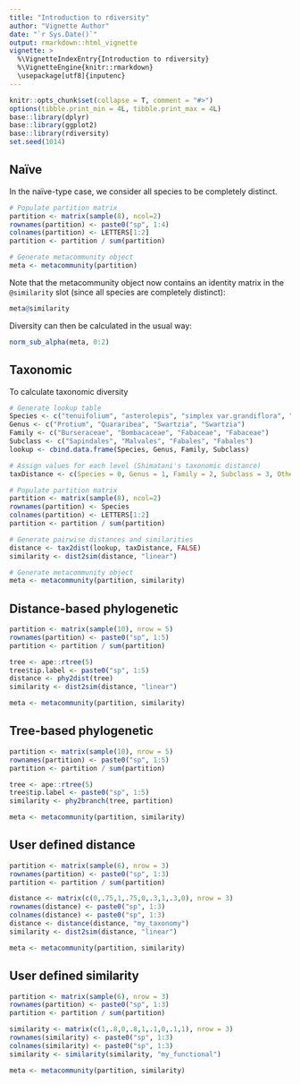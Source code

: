 ```yaml
---
title: "Introduction to rdiversity"
author: "Vignette Author"
date: "`r Sys.Date()`"
output: rmarkdown::html_vignette
vignette: >
  %\VignetteIndexEntry{Introduction to rdiversity}
  %\VignetteEngine{knitr::rmarkdown}
  \usepackage[utf8]{inputenc}
---
```


```r
knitr::opts_chunk$set(collapse = T, comment = "#>")
options(tibble.print_min = 4L, tibble.print_max = 4L)
base::library(dplyr)
base::library(ggplot2)
base::library(rdiversity)
set.seed(1014)
```


## Na&iuml;ve
In the na&iuml;ve-type case, we consider all species to be completely distinct. 
```r
# Populate partition matrix
partition <- matrix(sample(8), ncol=2)
rownames(partition) <- paste0("sp", 1:4)
colnames(partition) <- LETTERS[1:2]
partition <- partition / sum(partition)

# Generate metacommunity object
meta <- metacommunity(partition)
```
Note that the metacommunity object now contains an identity matrix in the `@similarity` slot (since all species are completely distinct):
```r
meta@similarity
```
Diversity can then be calculated in the usual way:
```r
norm_sub_alpha(meta, 0:2)
```


## Taxonomic
To calculate taxonomic diversity
```r
# Generate lookup table
Species <- c("tenuifolium", "asterolepis", "simplex var.grandiflora", "simplex var.ochnacea")
Genus <- c("Protium", "Quararibea", "Swartzia", "Swartzia")
Family <- c("Burseraceae", "Bombacaceae", "Fabaceae", "Fabaceae")
Subclass <- c("Sapindales", "Malvales", "Fabales", "Fabales")
lookup <- cbind.data.frame(Species, Genus, Family, Subclass)

# Assign values for each level (Shimatani's taxonomic distance)
taxDistance <- c(Species = 0, Genus = 1, Family = 2, Subclass = 3, Other = 4)

# Populate partition matrix
partition <- matrix(sample(8), ncol=2)
rownames(partition) <- Species
colnames(partition) <- LETTERS[1:2]
partition <- partition / sum(partition)

# Generate pairwise distances and similarities
distance <- tax2dist(lookup, taxDistance, FALSE)
similarity <- dist2sim(distance, "linear")

# Generate metacommunity object
meta <- metacommunity(partition, similarity)
```


## Distance-based phylogenetic
```r
partition <- matrix(sample(10), nrow = 5)
rownames(partition) <- paste0("sp", 1:5)
partition <- partition / sum(partition)

tree <- ape::rtree(5)
tree$tip.label <- paste0("sp", 1:5)
distance <- phy2dist(tree)
similarity <- dist2sim(distance, "linear")

meta <- metacommunity(partition, similarity)
```


## Tree-based phylogenetic
```r
partition <- matrix(sample(10), nrow = 5)
rownames(partition) <- paste0("sp", 1:5)
partition <- partition / sum(partition)

tree <- ape::rtree(5)
tree$tip.label <- paste0("sp", 1:5)
similarity <- phy2branch(tree, partition)

meta <- metacommunity(partition, similarity)
```


## User defined distance
```r
partition <- matrix(sample(6), nrow = 3)
rownames(partition) <- paste0("sp", 1:3)
partition <- partition / sum(partition)

distance <- matrix(c(0,.75,1,.75,0,.3,1,.3,0), nrow = 3)
rownames(distance) <- paste0("sp", 1:3)
colnames(distance) <- paste0("sp", 1:3)
distance <- distance(distance, "my_taxonomy")
similarity <- dist2sim(distance, "linear")

meta <- metacommunity(partition, similarity)
```


## User defined similarity
```r
partition <- matrix(sample(6), nrow = 3)
rownames(partition) <- paste0("sp", 1:3)
partition <- partition / sum(partition)

similarity <- matrix(c(1,.8,0,.8,1,.1,0,.1,1), nrow = 3)
rownames(similarity) <- paste0("sp", 1:3)
colnames(similarity) <- paste0("sp", 1:3)
similarity <- similarity(similarity, "my_functional")

meta <- metacommunity(partition, similarity)
```




